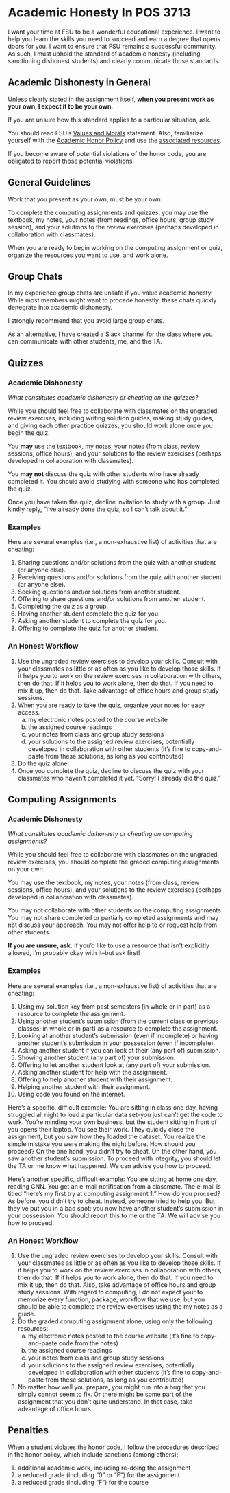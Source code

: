 # Academic Honesty In POS 3713

I want your time at FSU to be a wonderful educational experience. I want to help you learn the skills you need to succeed and earn a degree that opens doors for you. I want to ensure that FSU remains a successful community. As such, I must uphold the standard of academic honesty (including sanctioning dishonest students) and clearly communicate those standards.

## Academic Dishonesty in General

Unless clearly stated in the assignment itself, **when you present work as your own, I expect it to be your own**.

If you are unsure how this standard applies to a particular situation, ask.

You should read FSU's [Values and Morals](https://dsst.fsu.edu/resources/the-seminole-creed) statement. Also, familiarize yourself with the [Academic Honor Policy](https://fda.fsu.edu/sites/g/files/imported/storage/original/application/0ab8e9de6a98c1377d68de9717988bda.pdf) and use the [associated resources](https://fda.fsu.edu/academic-resources/academic-integrity-and-grievances/academic-honor-policy).

If you become aware of potential violations of the honor code, you are obligated to report those potential violations. 

## General Guidelines

Work that you present as your own, must be your own.

To complete the computing assignments and quizzes, you may use the textbook, my notes, your notes (from readings, office hours, group study session), and your solutions to the review exercises (perhaps developed in collaboration with classmates).

When you are ready to begin working on the computing assignment or quiz, organize the resources you want to use, and work alone. 

## Group Chats

In my experience group chats are unsafe if you value academic honesty. While most members might want to procede honestly, these chats quickly denegrate into academic dishonesty.

I strongly recommend that you avoid large group chats. 

As an alternative, I have created a Slack channel for the class where you can communicate with other students, me, and the TA. 

## Quizzes

### Academic Dishonesty

*What constitutes academic dishonesty or cheating on the quizzes?*

While you should feel free to collaborate with classmates on the ungraded review exercises, including writing solution guides, making study guides, and giving each other practice quizzes, you should work alone once you begin the quiz.

You **may** use the textbook, my notes, your notes (from class, review sessions, office hours), and your solutions to the review exercises (perhaps developed in collaboration with classmates).

You **may not** discuss the quiz with other students who have already completed it. You should avoid studying with someone who has completed the quiz. 

Once you have taken the quiz, decline invitation to study with a group. Just kindly reply, "I've already done the quiz, so I can't talk about it."

### Examples

Here are several examples (i.e., a non-exhaustive list) of activities that are cheating:

1. Sharing questions and/or solutions from the quiz with another student (or anyone else).
1. Receiving questions and/or solutions from the quiz with another student (or anyone else).
1. Seeking questions and/or solutions from another student.
1. Offering to share questions and/or solutions from another student.
1. Completing the quiz as a group.
1. Having another student complete the quiz for you.
1. Asking another student to complete the quiz for you.
1. Offering to complete the quiz for another student.

### An Honest Workflow

1. Use the ungraded review exercises to develop your skills. Consult with your classmates as little or as often as you like to develop those skills. If it helps you to work on the review exercises in collaboration with others, then do that. If it helps you to work alone, then do that. If you need to mix it up, then do that. Take advantage of office hours and group study sessions. 
1. When you are ready to take the quiz, organize your notes for easy access.
   a. my electronic notes posted to the course website
   a. the assigned course readings
   a. your notes from class and group study sessions
   a. your solutions to the assigned review exercises, potentially developed in collaboration with other students (it's fine to copy-and-paste from these solutions, as long as you contributed)
1. Do the quiz alone.
1. Once you complete the quiz, decline to discuss the quiz with your classmates who haven't completed it yet. "Sorry! I already did the quiz."

## Computing Assignments

### Academic Dishonesty

*What constitutes academic dishonesty or cheating on computing assignments?*

While you should feel free to collaborate with classmates on the ungraded review exercises, you should complete the graded computing assignments on your own. 

You may use the textbook, my notes, your notes (from class, review sessions, office hours), and your solutions to the review exercises (perhaps developed in collaboration with classmates). 

You may not collaborate with other students on the computing assignments. You may not share completed or partially completed assignments and may not discuss your approach. You may not offer help to or request help from other students.  

**If you are unsure, ask.** If you'd like to use a resource that isn't explicitly allowed, I'm probably okay with it--but ask first!

### Examples 

Here are several examples (i.e., a non-exhaustive list) of activities that are cheating:

1. Using my solution key from past semesters (in whole or in part) as a resource to complete the assignment.
1. Using another student's submission (from the current class or previous classes; in whole or in part) as a resource to complete the assignment.
1. Looking at another student's submission (even if incomplete) or having another student's submission in your possession (even if incomplete).
1. Asking another student if you can look at their (any part of) submission. 
1. Showing another student (any part of) your submission.
1. Offering to let another student look at (any part of) your submission.
1. Asking another student for help with the assignment.
1. Offering to help another student with their assignment.
1. Helping another student with their assignment.
1. Using code you found on the internet.

Here's a specific, difficult example: You are sitting in class one day, having struggled all night to load a particular data set--you just can't get the code to work. You're minding your own business, but the student sitting in front of you opens their laptop. You see their work. They quickly close the assignment, but you saw how they loaded the dataset. You realize the simple mistake you were making the night before. How should you proceed? On the one hand, you didn't try to cheat. On the other hand, you saw another student's submission. To proceed with integrity, you should let the TA or me know what happened. We can advise you how to proceed.

Here's another specific, difficult example: You are sitting at home one day, reading CNN. You get an e-mail notification from a classmate. The e-mail is titled "here's my first try at computing assignment 1." How do you proceed? As before, you didn't try to cheat. Instead, someone tried to help you. But they've put you in a bad spot: you now have another student's submission in your possession. You should report this to me or the TA. We will advise you how to proceed.

### An Honest Workflow

1. Use the ungraded review exercises to develop your skills. Consult with your classmates as little or as often as you like to develop those skills. If it helps you to work on the review exercises in collaboration with others, then do that. If it helps you to work alone, then do that. If you need to mix it up, then do that. Also, take advantage of office hours and group study sessions. With regard to computing, I do not expect your to memorize every function, package, workflow that we use, but you should be able to complete the review exercises using the my notes as a guide.
1. Do the graded computing assignment alone, using only the following resources: 
   a. my electronic notes posted to the course website (it's fine to copy-and-paste code from the notes)
   a. the assigned course readings
   a. your notes from class and group study sessions
   a. your solutions to the assigned review exercises, potentially developed in collaboration with other students (it's fine to copy-and-paste from these solutions, as long as you contributed)
1. No matter how well you prepare, you might run into a bug that you simply cannot seem to fix. Or there might be some part of the assignment that you don't quite understand. In that case, take advantage of office hours. 

## Penalties

When a student violates the honor code, I follow the procedures described in the honor policy, which include sanctions (among others):

1. additional academic work, including re-doing the assignment
2. a reduced grade (including "0" or "F") for the assignment
3. a reduced grade (including "F") for the course

